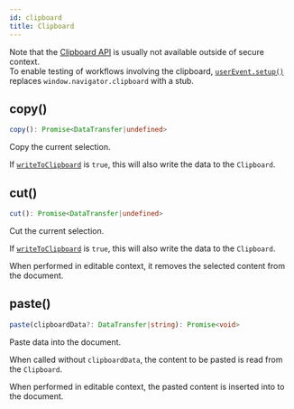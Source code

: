 ```yaml
---
id: clipboard
title: Clipboard
---
```


Note that the
[Clipboard API](https://developer.mozilla.org/en-US/docs/Web/API/Clipboard) is
usually not available outside of secure context.  
To enable testing of workflows involving the clipboard,
[`userEvent.setup()`](setup) replaces `window.navigator.clipboard` with a stub.

## copy()

```ts
copy(): Promise<DataTransfer|undefined>
```

Copy the current selection.

If [`writeToClipboard`](options#writetoclipboard) is `true`, this will also
write the data to the `Clipboard`.

## cut()

```ts
cut(): Promise<DataTransfer|undefined>
```

Cut the current selection.

If [`writeToClipboard`](options#writetoclipboard) is `true`, this will also
write the data to the `Clipboard`.

When performed in editable context, it removes the selected content from the
document.

## paste()

```ts
paste(clipboardData?: DataTransfer|string): Promise<void>
```

Paste data into the document.

When called without `clipboardData`, the content to be pasted is read from the
`Clipboard`.

When performed in editable context, the pasted content is inserted into to the
document.
